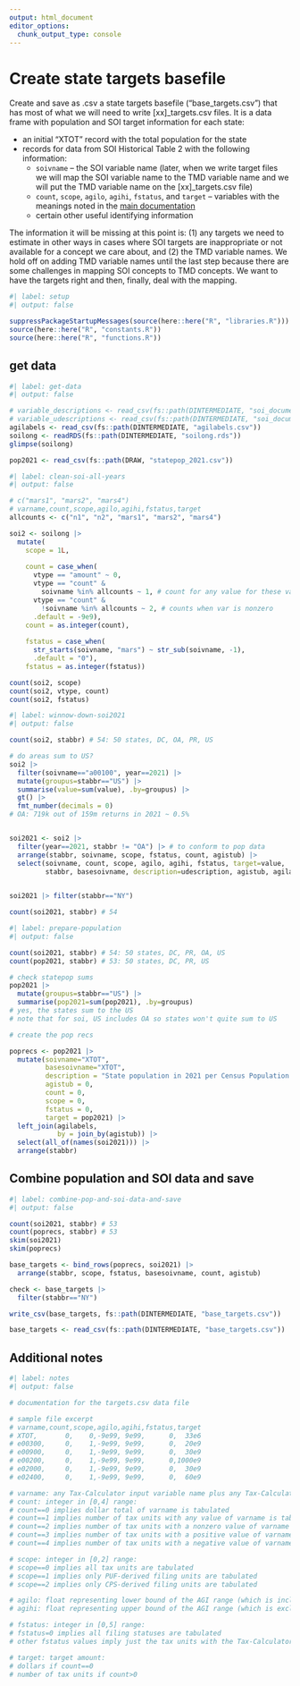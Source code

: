 ```yaml
---
output: html_document
editor_options: 
  chunk_output_type: console
---
```


# Create state targets basefile

Create and save as .csv a state targets basefile ("base_targets.csv") that has most of what we will need to write \[xx\]\_targets.csv files. It is a data frame with population and SOI target information for each state:

-   an initial "XTOT" record with the total population for the state
-   records for data from SOI Historical Table 2 with the following information:
    -   `soivname` -- the SOI variable name (later, when we write target files we will map the SOI variable name to the TMD variable name and we will put the TMD variable name on the \[xx\]\_targets.csv file)
    -   `count`, `scope`, `agilo`, `agihi`, `fstatus`, and `target` -- variables with the meanings noted in the [main documentation](https://github.com/PSLmodels/tax-microdata-benchmarking/tree/master/tmd/areas/targets)
    -   certain other useful identifying information

The information it will be missing at this point is: (1) any targets we need to estimate in other ways in cases where SOI targets are inappropriate or not available for a concept we care about, and (2) the TMD variable names. We hold off on adding TMD variable names until the last step because there are some challenges in mapping SOI concepts to TMD concepts. We want to have the targets right and then, finally, deal with the mapping.

```r
#| label: setup
#| output: false

suppressPackageStartupMessages(source(here::here("R", "libraries.R")))
source(here::here("R", "constants.R"))
source(here::here("R", "functions.R"))

```

## get data

```r
#| label: get-data
#| output: false

# variable_descriptions <- read_csv(fs::path(DINTERMEDIATE, "soi_documentation_by_year.csv"))
# variable_udescriptions <- read_csv(fs::path(DINTERMEDIATE, "soi_documentation.csv"))
agilabels <- read_csv(fs::path(DINTERMEDIATE, "agilabels.csv"))
soilong <- readRDS(fs::path(DINTERMEDIATE, "soilong.rds"))
glimpse(soilong)

pop2021 <- read_csv(fs::path(DRAW, "statepop_2021.csv"))

```

```r
#| label: clean-soi-all-years
#| output: false

# c("mars1", "mars2", "mars4")
# varname,count,scope,agilo,agihi,fstatus,target
allcounts <- c("n1", "n2", "mars1", "mars2", "mars4")

soi2 <- soilong |> 
  mutate(
    scope = 1L,
    
    count = case_when(
      vtype == "amount" ~ 0,
      vtype == "count" & 
        soivname %in% allcounts ~ 1, # count for any value for these vars
      vtype == "count" & 
        !soivname %in% allcounts ~ 2, # counts when var is nonzero
      .default = -9e9),
    count = as.integer(count),
    
    fstatus = case_when(
      str_starts(soivname, "mars") ~ str_sub(soivname, -1),
      .default = "0"),
    fstatus = as.integer(fstatus))

count(soi2, scope)
count(soi2, vtype, count)
count(soi2, fstatus)

```

```r
#| label: winnow-down-soi2021
#| output: false

count(soi2, stabbr) # 54: 50 states, DC, OA, PR, US

# do areas sum to US?
soi2 |> 
  filter(soivname=="a00100", year==2021) |> 
  mutate(groupus=stabbr=="US") |> 
  summarise(value=sum(value), .by=groupus) |> 
  gt() |> 
  fmt_number(decimals = 0)
# OA: 719k out of 159m returns in 2021 ~ 0.5%


soi2021 <- soi2 |> 
  filter(year==2021, stabbr != "OA") |> # to conform to pop data
  arrange(stabbr, soivname, scope, fstatus, count, agistub) |> 
  select(soivname, count, scope, agilo, agihi, fstatus, target=value,
         stabbr, basesoivname, description=udescription, agistub, agilabel)
  

soi2021 |> filter(stabbr=="NY")

count(soi2021, stabbr) # 54

```

```r
#| label: prepare-population
#| output: false

count(soi2021, stabbr) # 54: 50 states, DC, PR, OA, US
count(pop2021, stabbr) # 53: 50 states, DC, PR, US

# check statepop sums
pop2021 |> 
  mutate(groupus=stabbr=="US") |> 
  summarise(pop2021=sum(pop2021), .by=groupus)
# yes, the states sum to the US
# note that for soi, US includes OA so states won't quite sum to US

# create the pop recs

poprecs <- pop2021 |> 
  mutate(soivname="XTOT",
         basesoivname="XTOT",
         description = "State population in 2021 per Census Population Estimates Program",
         agistub = 0,
         count = 0,
         scope = 0, 
         fstatus = 0,
         target = pop2021) |> 
  left_join(agilabels,
            by = join_by(agistub)) |> 
  select(all_of(names(soi2021))) |> 
  arrange(stabbr)

```

## Combine population and SOI data and save

```r
#| label: combine-pop-and-soi-data-and-save
#| output: false

count(soi2021, stabbr) # 53
count(poprecs, stabbr) # 53
skim(soi2021)
skim(poprecs)

base_targets <- bind_rows(poprecs, soi2021) |> 
  arrange(stabbr, scope, fstatus, basesoivname, count, agistub)

check <- base_targets |> 
  filter(stabbr=="NY")

write_csv(base_targets, fs::path(DINTERMEDIATE, "base_targets.csv"))

base_targets <- read_csv(fs::path(DINTERMEDIATE, "base_targets.csv"))

```

## Additional notes

```r
#| label: notes
#| output: false

# documentation for the targets.csv data file

# sample file excerpt
# varname,count,scope,agilo,agihi,fstatus,target
# XTOT,       0,    0,-9e99, 9e99,      0,  33e6
# e00300,     0,    1,-9e99, 9e99,      0,  20e9
# e00900,     0,    1,-9e99, 9e99,      0,  30e9
# e00200,     0,    1,-9e99, 9e99,      0,1000e9
# e02000,     0,    1,-9e99, 9e99,      0,  30e9
# e02400,     0,    1,-9e99, 9e99,      0,  60e9

# varname: any Tax-Calculator input variable name plus any Tax-Calculator calculated variable in the list of cached variables in the tmd/storage/__init__.py file
# count: integer in [0,4] range:
# count==0 implies dollar total of varname is tabulated
# count==1 implies number of tax units with any value of varname is tabulated
# count==2 implies number of tax units with a nonzero value of varname is tabulated
# count==3 implies number of tax units with a positive value of varname is tabulated
# count==4 implies number of tax units with a negative value of varname is tabulated

# scope: integer in [0,2] range:
# scope==0 implies all tax units are tabulated
# scope==1 implies only PUF-derived filing units are tabulated
# scope==2 implies only CPS-derived filing units are tabulated

# agilo: float representing lower bound of the AGI range (which is included in the range) that is tabulated.
# agihi: float representing upper bound of the AGI range (which is excluded from the range) that is tabulated.

# fstatus: integer in [0,5] range:
# fstatus=0 implies all filing statuses are tabulated
# other fstatus values imply just the tax units with the Tax-Calculator MARS variable equal to fstatus are included in the tabulation

# target: target amount:
# dollars if count==0
# number of tax units if count>0

```
